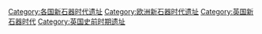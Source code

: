 [[Category:各国新石器时代遗址|Category:各国新石器时代遗址]]
[[Category:欧洲新石器时代遗址|Category:欧洲新石器时代遗址]]
[[Category:英国新石器时代|Category:英国新石器时代]]
[[Category:英国史前时期遗址‎|Category:英国史前时期遗址‎]]